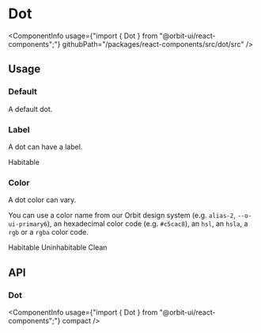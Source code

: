 
<Meta
    title="Components/Dot"
    id="dot"
/>

# Dot

<ComponentInfo
    usage={"import { Dot } from \"@orbit-ui/react-components\";"}
    githubPath="/packages/react-components/src/dot/src"
/>

## Usage

### Default

A default dot.

<Preview>
    <Story name="default">
        <Dot color="alias-2" />
    </Story>
</Preview>

### Label

A dot can have a label.

<Preview>
    <Story name="label">
        <Dot color="alias-2">Habitable</Dot>
    </Story>
</Preview>

### Color

A dot color can vary.

You can use a color name from our Orbit design system (e.g. `alias-2`, `--o-ui-primary6`), an hexadecimal color code (e.g. `#c5cac8`), an `hsl`, an `hsla`, a `rgb` or a `rgba` color code.

<Preview>
    <Story name="color">
        <Inline>
            <Dot color="alias-2">Habitable</Dot>
            <Dot color="hsl(25, 69%, 41%)">Uninhabitable</Dot>
            <Dot color="--o-ui-primary-6">Clean</Dot>
        </Inline>
    </Story>
</Preview>

## API

### Dot

<ComponentInfo
    usage={"import { Dot } from \"@orbit-ui/react-components\";"}
    compact
/>

<ArgsTable of={InnerDot} sort="alpha" />
